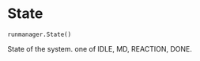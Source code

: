 # State { #kimmdy.runmanager.State }

`runmanager.State()`

State of the system.
one of IDLE, MD, REACTION, DONE.